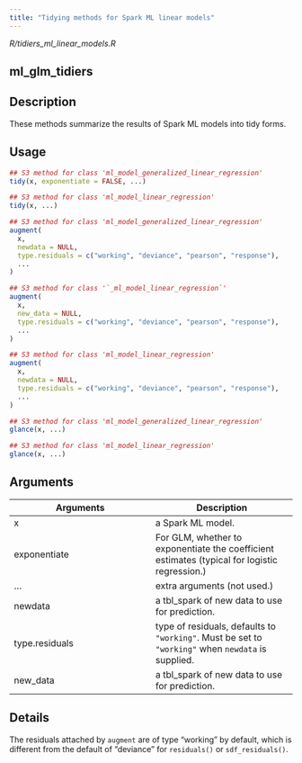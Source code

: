 ```yaml
---
title: "Tidying methods for Spark ML linear models"
---
```


*R/tidiers_ml_linear_models.R*

## ml_glm_tidiers

## Description
These methods summarize the results of Spark ML models into tidy forms. 


## Usage
```r
## S3 method for class 'ml_model_generalized_linear_regression'
tidy(x, exponentiate = FALSE, ...) 

## S3 method for class 'ml_model_linear_regression'
tidy(x, ...) 

## S3 method for class 'ml_model_generalized_linear_regression'
augment( 
  x, 
  newdata = NULL, 
  type.residuals = c("working", "deviance", "pearson", "response"), 
  ... 
) 

## S3 method for class '`_ml_model_linear_regression`'
augment( 
  x, 
  new_data = NULL, 
  type.residuals = c("working", "deviance", "pearson", "response"), 
  ... 
) 

## S3 method for class 'ml_model_linear_regression'
augment( 
  x, 
  newdata = NULL, 
  type.residuals = c("working", "deviance", "pearson", "response"), 
  ... 
) 

## S3 method for class 'ml_model_generalized_linear_regression'
glance(x, ...) 

## S3 method for class 'ml_model_linear_regression'
glance(x, ...) 
```

## Arguments
|Arguments|Description|
|---|---|
| x | a Spark ML model. |
| exponentiate | For GLM, whether to exponentiate the coefficient estimates (typical for logistic regression.) |
| ... | extra arguments (not used.) |
| newdata | a tbl_spark of new data to use for prediction. |
| type.residuals | type of residuals, defaults to `"working"`. Must be set to `"working"` when `newdata` is supplied. |
| new_data | a tbl_spark of new data to use for prediction. |

## Details
The residuals attached by `augment` are of type "working" by default,   which is different from the default of "deviance" for `residuals()` or `sdf_residuals()`. 






